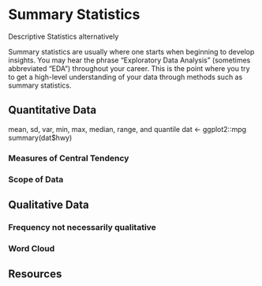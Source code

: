 # Summary Statistics

Descriptive Statistics alternatively

Summary statistics are usually where one starts when beginning to develop insights. You may hear the phrase "Exploratory Data Analysis" (sometimes abbreviated "EDA") throughout your career. This is the point where you try to get a high-level understanding of your data through methods such as summary statistics.

## Quantitative Data

mean, sd, var, min, max, median, range, and quantile
dat <- ggplot2::mpg
summary(dat$hwy)

### Measures of Central Tendency

### Scope of Data

## Qualitative Data

### Frequency not necessarily qualitative

### Word Cloud

## Resources